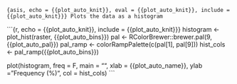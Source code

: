 ```{asis, echo = {{plot_auto_knit}}, eval = {{plot_auto_knit}}, include = {{plot_auto_knit}}}
Plots the data as a histogram
```

```{r, echo = {{plot_auto_knit}}, include = {{plot_auto_knit}}}
histogram <- plot_hist(raster, {{plot_auto_bins}})
pal <- RColorBrewer::brewer.pal(9, {{plot_auto_pal}})
pal_ramp <- colorRampPalette(c(pal[1], pal[9]))
hist_cols <- pal_ramp({{plot_auto_bins}})

plot(histogram, freq = F, main = "", xlab = {{plot_auto_name}}, ylab = "Frequency (%)", col = hist_cols)
```
